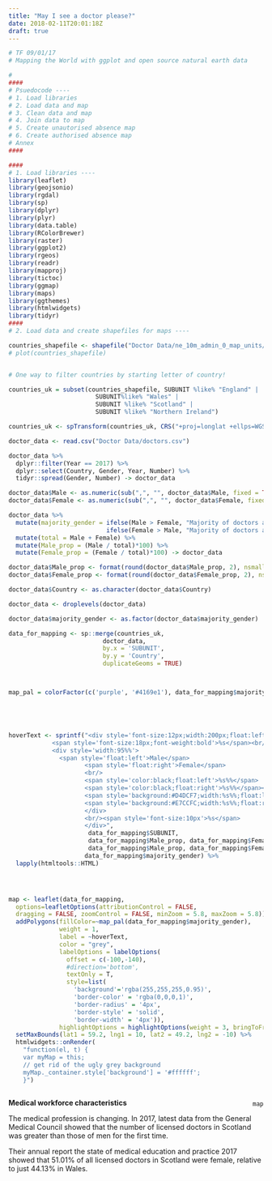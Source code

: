 ```yaml
---
title: "May I see a doctor please?"
date: 2018-02-11T20:01:18Z
draft: true
---
```




```r
# TF 09/01/17
# Mapping the World with ggplot and open source natural earth data

# 
####
# Psuedocode ----
# 1. Load libraries
# 2. Load data and map
# 3. Clean data and map
# 4. Join data to map
# 5. Create unautorised absence map
# 6. Create authorised absence map
# Annex
####

####
# 1. Load libraries ----
library(leaflet)
library(geojsonio)
library(rgdal)
library(sp)
library(dplyr)
library(plyr)
library(data.table)
library(RColorBrewer)
library(raster)
library(ggplot2)
library(rgeos)
library(readr)
library(mapproj)
library(tictoc)
library(ggmap)
library(maps)
library(ggthemes)
library(htmlwidgets)
library(tidyr)
####
# 2. Load data and create shapefiles for maps ----

countries_shapefile <- shapefile("Doctor Data/ne_10m_admin_0_map_units/ne_10m_admin_0_map_units.shp")
# plot(countries_shapefile)


# One way to filter countries by starting letter of country!

countries_uk = subset(countries_shapefile, SUBUNIT %like% "England" | 
                        SUBUNIT%like% "Wales" |
                        SUBUNIT %like% "Scotland" |
                        SUBUNIT %like% "Northern Ireland")

countries_uk <- spTransform(countries_uk, CRS("+proj=longlat +ellps=WGS84"))

doctor_data <- read.csv("Doctor Data/doctors.csv")

doctor_data %>% 
  dplyr::filter(Year == 2017) %>% 
  dplyr::select(Country, Gender, Year, Number) %>%
  tidyr::spread(Gender, Number) -> doctor_data

doctor_data$Male <- as.numeric(sub(",", "", doctor_data$Male, fixed = TRUE))
doctor_data$Female <- as.numeric(sub(",", "", doctor_data$Female, fixed = TRUE))

doctor_data %>%
  mutate(majority_gender = ifelse(Male > Female, "Majority of doctors are male", 
                           ifelse(Female > Male, "Majority of doctors are female", "Gender Equality")))  %>%
  mutate(total = Male + Female) %>%
  mutate(Male_prop = (Male / total)*100) %>%
  mutate(Female_prop = (Female / total)*100) -> doctor_data

doctor_data$Male_prop <- format(round(doctor_data$Male_prop, 2), nsmall = 2)
doctor_data$Female_prop <- format(round(doctor_data$Female_prop, 2), nsmall = 2)

doctor_data$Country <- as.character(doctor_data$Country)

doctor_data <- droplevels(doctor_data)

doctor_data$majority_gender <- as.factor(doctor_data$majority_gender)

data_for_mapping <- sp::merge(countries_uk,
                          doctor_data,
                          by.x = 'SUBUNIT',
                          by.y = 'Country',
                          duplicateGeoms = TRUE)



map_pal = colorFactor(c('purple', '#4169e1'), data_for_mapping$majority_gender)





hoverText <- sprintf("<div style='font-size:12px;width:200px;float:left'>
            <span style='font-size:18px;font-weight:bold'>%s</span><br/> 
            <div style='width:95%%'>
              <span style='float:left'>Male</span>
                     <span style='float:right'>Female</span>
                     <br/>
                     <span style='color:black;float:left'>%s%%</span>
                     <span style='color:black;float:right'>%s%%</span><br clear='all'/>
                     <span style='background:#D4DCF7;width:%s%%;float:left'>&nbsp;</span>
                     <span style='background:#E7CCFC;width:%s%%;float:right'>&nbsp;</span>
                     </div>
                     <br/><span style='font-size:10px'>%s</span>
                     </div>",
                      data_for_mapping$SUBUNIT, 
                      data_for_mapping$Male_prop, data_for_mapping$Female_prop,
                      data_for_mapping$Male_prop, data_for_mapping$Female_prop,
                     data_for_mapping$majority_gender) %>%
  lapply(htmltools::HTML)




map <- leaflet(data_for_mapping,
  options=leafletOptions(attributionControl = FALSE, 
  dragging = FALSE, zoomControl = FALSE, minZoom = 5.8, maxZoom = 5.8)) %>%
  addPolygons(fillColor=~map_pal(data_for_mapping$majority_gender),
              weight = 1,
              label = ~hoverText,
              color = "grey",
              labelOptions = labelOptions(
                offset = c(-100,-140),
                #direction='bottom',
                textOnly = T,
                style=list(
                  'background'='rgba(255,255,255,0.95)',
                  'border-color' = 'rgba(0,0,0,1)',
                  'border-radius' = '4px',
                  'border-style' = 'solid',
                  'border-width' = '4px')),
              highlightOptions = highlightOptions(weight = 3, bringToFront = TRUE)) %>%
  setMaxBounds(lat1 = 59.2, lng1 = 10, lat2 = 49.2, lng2 = -10) %>%
  htmlwidgets::onRender(
    "function(el, t) {
    var myMap = this;
    // get rid of the ugly grey background
    myMap._container.style['background'] = '#ffffff';
    }") 
    


```

<div style= "float:right;position: relative; top: -10px;"> 
```r
map
```
</div>

**Medical workforce characteristics**

The medical profession is changing. In 2017, latest data from the General Medical Council showed that the number of licensed doctors in Scotland was greater than those of men for the first time. 

Their annual report the state of medical education and practice 2017 showed that 51.01% of all licensed doctors in Scotland were female, relative to just 44.13% in Wales. 

\n


\n

\n

\n

\n
